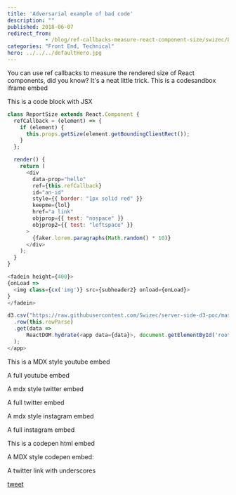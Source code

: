 ```yaml
---
title: 'Adversarial example of bad code'
description: ""
published: 2018-06-07
redirect_from: 
            - /blog/ref-callbacks-measure-react-component-size/swizec/8444
categories: "Front End, Technical"
hero: ../../../defaultHero.jpg
---
```

You can use ref callbacks to measure the rendered size of React components, did you know? It's a neat little trick. This is a codesandbox iframe embed

[](https://codesandbox.io/s/71vx2q5r76)

This is a code block with JSX

```javascript
class ReportSize extends React.Component {
  refCallback = (element) => {
    if (element) {
      this.props.getSize(element.getBoundingClientRect());
    }
  };

  render() {
    return (
      <div
        data-prop="hello"
        ref={this.refCallback}
        id="an-id"
        style={{ border: "1px solid red" }}
        keepme={lol}
        href="a link"
        objprop={{ test: "nospace" }}
        objprop2={{ test: "leftspace" }}
      >
        {faker.lorem.paragraphs(Math.random() * 10)}
      </div>
    );
  }
}
```

```javascript
<fadein height={400}>
{onLoad =>
  <img class={cx('img')} src={subheader2} onload={onLoad}>
}
</fadein>
```

```javascript
d3.csv("https://raw.githubusercontent.com/Swizec/server-side-d3-poc/master/src/data.csv")
  .row(this.rowParse)
  .get(data =>
      ReactDOM.hydrate(<app data={data}>, document.getElementById('root'))
  );
</app>
```

This is a MDX style youtube embed

[](https://www.youtube.com/watch?v=Tzcb9lxBRXc)

A full youtube embed

[](https://www.youtube.com/watch?v=Tzcb9lxBRXc)

A mdx style twitter embed

[](https://twitter.com/joshmanders/status/1296085276146663427)

A full twitter embed

[](https://twitter.com/joshmanders/status/1296085276146663427?ref_src=twsrc%5Etfw)

A mdx style instagram embed

[](https://www.instagram.com/p/CD76HESFLy5/)

A full instagram embed

[](https://www.instagram.com/p/CD76HESFLy5/)

This is a codepen html embed

[](https://codepen.io/louflan/pen/JjGVbjY)

A MDX style codepen embed:

[](https://codepen.io/louflan/pen/JjGVbjY)

A twitter link with underscores

[tweet](https://twitter.com/_developit/status/1297374800105672705)

[](https://twitter.com/_developit/status/1297374800105672705)
